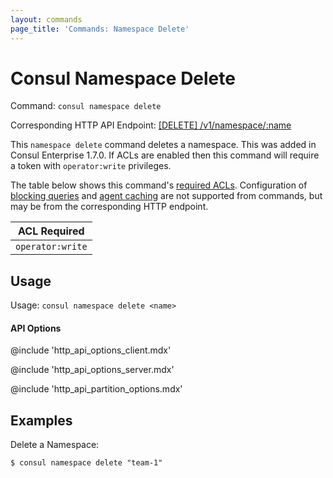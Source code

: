 ```yaml
---
layout: commands
page_title: 'Commands: Namespace Delete'
---
```


# Consul Namespace Delete

Command: `consul namespace delete`

Corresponding HTTP API Endpoint: [\[DELETE\] /v1/namespace/:name](/api-docs/namespaces#delete-a-namespace)

<EnterpriseAlert />

This `namespace delete` command deletes a namespace. This was added in Consul Enterprise 1.7.0. If
ACLs are enabled then this command will require a token with `operator:write` privileges.

The table below shows this command's [required ACLs](/api#authentication). Configuration of
[blocking queries](/api-docs/features/blocking) and [agent caching](/api-docs/features/caching)
are not supported from commands, but may be from the corresponding HTTP endpoint.

| ACL Required     |
| ---------------- |
| `operator:write` |

## Usage

Usage: `consul namespace delete <name>`

#### API Options

@include 'http_api_options_client.mdx'

@include 'http_api_options_server.mdx'

@include 'http_api_partition_options.mdx'

## Examples

Delete a Namespace:

```shell-session
$ consul namespace delete "team-1"
```

